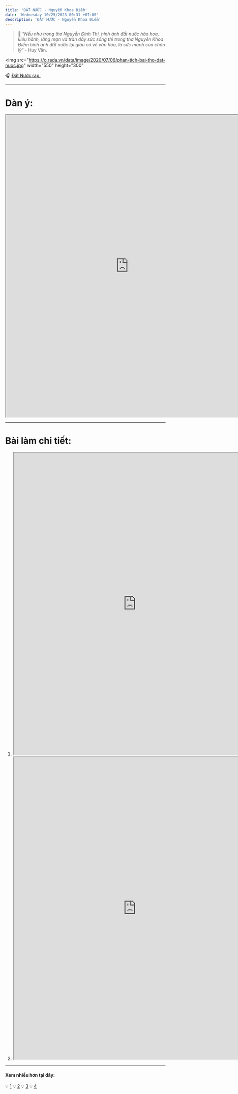 ```yaml
---
title: 'ĐẤT NƯỚC - Nguyễn Khoa Điềm'
date: 'Wednesday 10/25/2023 00:31 +07:00'
description: 'ĐẤT NƯỚC - Nguyễn Khoa Điềm'
---
```


> 📝 “_Nếu như trong thơ Nguyễn Đình Thi, hình ảnh đất nước hào hoa, kiêu hãnh, lãng mạn và tràn đầy sức sống thì trong thơ Nguyễn Khoa Điềm hình ảnh đất nước lại giàu có về văn hóa, là sức mạnh của chân lý_” - Huy Văn.

<img
   src="https://o.rada.vn/data/image/2020/07/06/phan-tich-bai-tho-dat-nuoc.jpg"
   width="550"
   height="300"
></img>

:headphones: [Đất Nước rap.](https://youtu.be/4GCkcg0BNKw?si=M2kjChrLCojC2EE0)

---

# **Dàn ý**:

<iframe
   src="https://drive.google.com/file/d/1suX9GmjzEFeB2bQdKoNHGGpY8BnqdC0e/preview"
   width="770"
   height="950"
   allow="autoplay"
></iframe>

---

# **Bài làm chi tiết**:

1. <iframe
      src="https://drive.google.com/file/d/1VntVJyq44OEnbU8atlOwab9VGPNi1V8n/preview"
      width="770"
      height="950"
      allow="autoplay"
   ></iframe>

2. <iframe
      src="https://drive.google.com/file/d/1AO2hStzMrwSgiQoS6OEklSCQHzhOOp83/preview"
      width="770"
      height="950"
      allow="autoplay"
   ></iframe>

---

#### **Xem nhiều hơn tại đây:**

:bulb: [1](https://drive.google.com/drive/folders/1NxkWjGnhvdtLBvmIGt8cZnGsHYQi4u5p?usp=share_link)
:bulb: [2](https://drive.google.com/drive/folders/1PboVL9dqBIKd_igmgH0I2mptkpgWF8aj?usp=share_link)
:bulb: [3](https://drive.google.com/drive/folders/1AEPzoBMFCdpH8cZhmqfPlw9eb144medb?usp=share_link)
:bulb: [4](https://drive.google.com/drive/folders/1epifkNbC78fX4fbqCmxNlBGm3YF2sDBL?usp=share_link)
